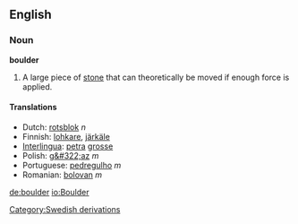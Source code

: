 ==English==
===Noun===
'''boulder'''

#A large piece of [[stone]] that can theoretically be moved if enough force is applied.

====Translations====
*Dutch: [[rotsblok]] ''n''
*Finnish: [[lohkare]], [[järkäle]]
*[[Interlingua]]: [[petra]] [[grosse]]
*Polish: [[g&#322;az]] ''m''
*Portuguese: [[pedregulho]] ''m''
*Romanian: [[bolovan]] ''m''

[[Category:Swedish derivations]]

[[de:boulder]]
[[io:Boulder]]
